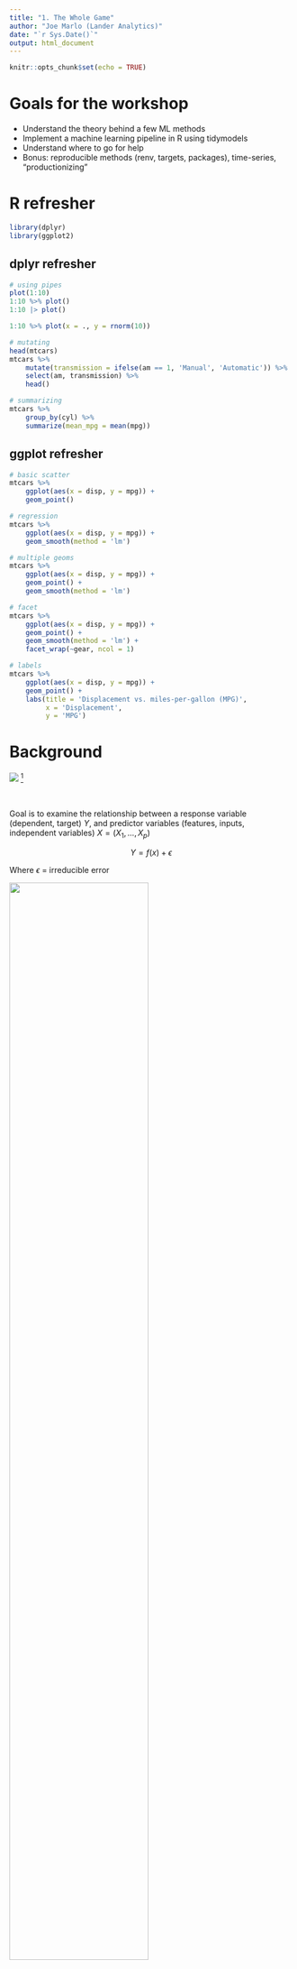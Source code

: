 ```yaml
---
title: "1. The Whole Game"
author: "Joe Marlo (Lander Analytics)"
date: "`r Sys.Date()`"
output: html_document
---
```


```r
knitr::opts_chunk$set(echo = TRUE)
```

# Goals for the workshop

- Understand the theory behind a few ML methods
- Implement a machine learning pipeline in R using tidymodels
- Understand where to go for help
- Bonus: reproducible methods (renv, targets, packages), time-series, "productionizing"


# R refresher

```r
library(dplyr)
library(ggplot2)
```

## dplyr refresher

```r
# using pipes
plot(1:10)
1:10 %>% plot()
1:10 |> plot()

1:10 %>% plot(x = ., y = rnorm(10))

# mutating
head(mtcars)
mtcars %>% 
    mutate(transmission = ifelse(am == 1, 'Manual', 'Automatic')) %>% 
    select(am, transmission) %>% 
    head()

# summarizing
mtcars %>% 
    group_by(cyl) %>% 
    summarize(mean_mpg = mean(mpg))
```

## ggplot refresher

```r
# basic scatter
mtcars %>% 
    ggplot(aes(x = disp, y = mpg)) +
    geom_point()

# regression
mtcars %>% 
    ggplot(aes(x = disp, y = mpg)) +
    geom_smooth(method = 'lm') 

# multiple geoms
mtcars %>% 
    ggplot(aes(x = disp, y = mpg)) +
    geom_point() +
    geom_smooth(method = 'lm')

# facet
mtcars %>% 
    ggplot(aes(x = disp, y = mpg)) +
    geom_point() +
    geom_smooth(method = 'lm') +
    facet_wrap(~gear, ncol = 1)

# labels
mtcars %>% 
    ggplot(aes(x = disp, y = mpg)) +
    geom_point() +
    labs(title = 'Displacement vs. miles-per-gallon (MPG)',
         x = 'Displacement',
         y = 'MPG')
```


# Background

![](img/data-science.png)
^[Source: R for Data Science]

<br>

Goal is to examine the relationship between a response variable (dependent, target) $Y$, and predictor variables (features, inputs, independent variables) $X = (X_1, ..., X_p)$

$$
Y = f(x) + \epsilon
$$

Where $\epsilon$ = irreducible error

<img src='img/ml-form.png' width="70%"></img>

^[Source: Ravi Shroff (New York University)]


<br>


# Application

```r
library(dplyr)
library(ggplot2)
library(tidymodels)
set.seed(44)
```

The steps to modeling:  
- Exploratory data analysis (EDA)  
- Data prep, model fitting, and making predictions  
- Model assessing  
- Fitting many models  

<br>

## EDA

```r
# load data
data(credit_data, package = 'modeldata')
credit <- dplyr::as_tibble(credit_data) %>% na.omit()
# ?modeldata::credit_data

# peek at data
# View(credit)
head(credit)

# view balance of outcome variable
credit$Status %>% table()

# view univariate distributions of numerical columns
credit %>% 
    select(where(is.numeric)) %>% 
    tidyr::pivot_longer(everything()) %>% 
    ggplot(aes(x = value)) + 
    geom_histogram() + 
    facet_wrap(~name, scales = 'free') + 
    labs(title = 'Univariate distributions of numeric columns in credit data',
         x = NULL,
         y = 'n')
```


<br>

## Fitting

```r
# create train / test split
set.seed(44)
credit_split <- rsample::initial_split(credit, prop = 0.85, strata = 'Status')
train <- rsample::training(credit_split)
test <- rsample::testing(credit_split)

# set our model form and prep data
our_recipe <- recipes::recipe(Status ~ Income + Home, data = train) %>% 
    recipes::step_mutate_at(all_nominal_predictors(), fn = ~ coalesce(.x, "Missing")) %>%  
    recipes::step_string2factor(Home) %>% 
    recipes::step_dummy(Home, one_hot = TRUE)

# create model using parsnip
our_model_spec <- parsnip::logistic_reg() %>% 
    parsnip::set_engine('glm') %>% 
    parsnip::set_mode('classification')

# create workflow
our_wf <- workflows::workflow() %>% 
    workflows::add_recipe(our_recipe) %>%  
    workflows::add_model(our_model_spec)
our_wf$trained

# fit model (skipping cross-validation for now)
mod1 <- parsnip::fit(our_wf, data = train)
mod1$trained
# broom::tidy(mod1)
predict(mod1, new_data = train)

# make predictions on new data
predict(mod1, new_data = test)
```
<br>

## Assessing

```r
# create out cross validation folds
cv_set <- rsample::vfold_cv(
    data = train,
    v = 5,
    repeats = 1,
    strata = 'Status'
)
# strata argument maintains proportion between Status variable
    # sampling is done *within* the stratum
# cv_set$splits[[1]][[1]]

# define out metrics
our_metrics <- yardstick::metric_set(
    yardstick::accuracy, 
    yardstick::mn_log_loss, 
    yardstick::roc_auc
)

# calculate the metrics on the cv resamples
cv1 <- tune::fit_resamples(
    our_wf,
    resamples = cv_set,
    metrics = our_metrics,
    control = control_resamples(verbose = TRUE)
)

# cv1
# cv1$.metrics

# show the mean estimate across the folds for each metric 
cv1 |> collect_metrics()
```

<br>

## Fitting many

```r
# add another model: random forest
our_model_spec_rf <- parsnip::rand_forest(
    mode = 'classification',
    trees = tune::tune(),
    mtry = tune::tune()
) %>% 
    parsnip::set_engine('ranger')

# organize models into a workflow set
credit_workflow <- workflowsets::workflow_set(
  list(basic = our_recipe),
  models = list(glm = our_model_spec,
                rf = our_model_spec_rf)
)

# tune the models using a grid
credit_grid <- credit_workflow %>%
  workflow_map(
    'tune_grid',
    resamples = cv_set,
    seed = 44,
    verbose = TRUE,
    metrics = our_metrics
  )

# look at the metrics
credit_grid %>% collect_metrics()
credit_grid %>% 
    autoplot() + 
    labs(title = 'Cross-validation results', 
         y = NULL)
```

